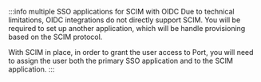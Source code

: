 :::info multiple SSO applications for SCIM with OIDC
Due to technical limitations, OIDC integrations do not directly support SCIM. You will be required to set up another application, which will be handle provisioning based on the SCIM protocol.

With SCIM in place, in order to grant the user access to Port, you will need to assign the user both the primary SSO application and to the SCIM application.
:::